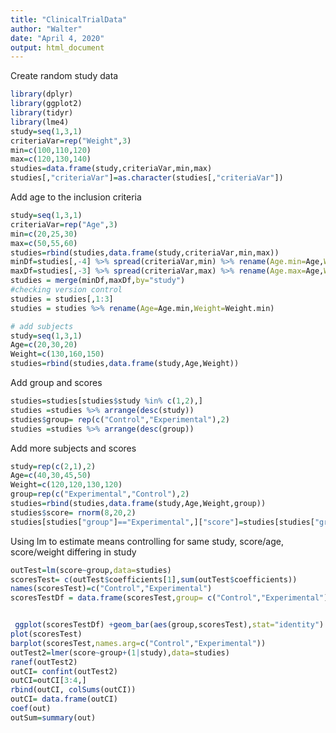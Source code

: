 ---
title: "ClinicalTrialData"
author: "Walter"
date: "April 4, 2020"
output: html_document
---
Create random study data
```{r}
library(dplyr)
library(ggplot2)
library(tidyr)
library(lme4)
study=seq(1,3,1)
criteriaVar=rep("Weight",3)
min=c(100,110,120)
max=c(120,130,140)
studies=data.frame(study,criteriaVar,min,max)
studies[,"criteriaVar"]=as.character(studies[,"criteriaVar"])

```
Add age to the inclusion criteria

```{r}
study=seq(1,3,1)
criteriaVar=rep("Age",3)
min=c(20,25,30)
max=c(50,55,60)
studies=rbind(studies,data.frame(study,criteriaVar,min,max))
minDf=studies[,-4] %>% spread(criteriaVar,min) %>% rename(Age.min=Age,Weight.min=Weight) 
maxDf=studies[,-3] %>% spread(criteriaVar,max) %>% rename(Age.max=Age,Weight.max=Weight)
studies = merge(minDf,maxDf,by="study")
#checking version control
studies = studies[,1:3]
studies = studies %>% rename(Age=Age.min,Weight=Weight.min)
```

```{r}
# add subjects
study=seq(1,3,1)
Age=c(20,30,20)
Weight=c(130,160,150)
studies=rbind(studies,data.frame(study,Age,Weight))

```
Add group and scores
```{r}
studies=studies[studies$study %in% c(1,2),] 
studies =studies %>% arrange(desc(study))
studies$group= rep(c("Control","Experimental"),2)
studies =studies %>% arrange(desc(group))


```
Add more subjects and scores
```{r}
study=rep(c(2,1),2)
Age=c(40,30,45,50)
Weight=c(120,120,130,120)
group=rep(c("Experimental","Control"),2)
studies=rbind(studies,data.frame(study,Age,Weight,group))
studies$score= rnorm(8,20,2)
studies[studies["group"]=="Experimental",]["score"]=studies[studies["group"]=="Experimental",]["score"]+4
```




Using lm to estimate means controlling for same study, score/age, score/weight differing in study
```{r}
outTest=lm(score~group,data=studies)
scoresTest= c(outTest$coefficients[1],sum(outTest$coefficients))
names(scoresTest)=c("Control","Experimental")
scoresTestDf = data.frame(scoresTest,group= c("Control","Experimental"))


 ggplot(scoresTestDf) +geom_bar(aes(group,scoresTest),stat="identity")
plot(scoresTest)
barplot(scoresTest,names.arg=c("Control","Experimental"))
outTest2=lmer(score~group+(1|study),data=studies)
ranef(outTest2)
outCI= confint(outTest2)
outCI=outCI[3:4,]
rbind(outCI, colSums(outCI))
outCI= data.frame(outCI)
coef(out)
outSum=summary(out)


```

```{r}

```